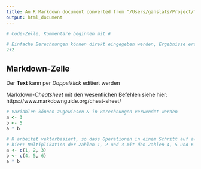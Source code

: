 ```yaml
---
title: An R Markdown document converted from "/Users/ganslats/Project/TMF-School/TMF-School-Datenanalyse-Visualisierung/Notebooks/teil-2-demo-02-jupyter.ipynb"
output: html_document
---
```


```r
# Code-Zelle, Kommentare beginnen mit #

# Einfache Berechnungen können direkt eingegeben werden, Ergebnisse erscheinen unterhalb der Zelle
2+2
```

## Markdown-Zelle

Der **Text** kann per *Doppelklick* editiert werden

Markdown-*Cheatsheet* mit den wesentlichen Befehlen siehe hier: https://www.markdownguide.org/cheat-sheet/ 

```r
# Variablen können zugewiesen & in Berechnungen verwendet werden
a <- 3
b <- 5
a * b
```

```r
# R arbeitet vektorbasiert, so dass Operationen in einem Schritt auf alle Elemente eines Vektors angewendet werden können
# hier: Multiplikation der Zahlen 1, 2 und 3 mit den Zahlen 4, 5 und 6
a <- c(1, 2, 3)
b <- c(4, 5, 6)
a * b
```

